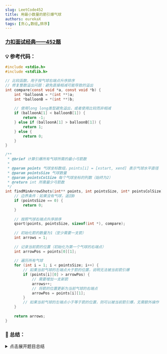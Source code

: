 ```yaml
---
slug: LeetCode452
title: 用最小数量的箭引爆气球
authors: eurekaX
tags: [贪心,数组,排序]
---
```



### <B2>[力扣面试经典——452题](https://leetcode.cn/problems/minimum-number-of-arrows-to-burst-balloons/description/?envType=study-plan-v2&envId=top-interview-150 "力扣")</B2>

<!-- truncate -->


### 💡 参考代码：

```c
#include <stdio.h>
#include <stdlib.h>

// 比较函数，用于按气球右端点升序排序
// 修复整数溢出问题：避免直接相减可能导致的溢出
int compare(const void *a, const void *b) {
    int *balloonA = *(int **)a;
    int *balloonB = *(int **)b;
    
    // 使用long long类型避免溢出，或者使用比较而非相减
    if (balloonA[1] < balloonB[1]) {
        return -1;
    } else if (balloonA[1] > balloonB[1]) {
        return 1;
    } else {
        return 0;
    }
}

/**
 * @brief 计算引爆所有气球所需的最小弓箭数
 * 
 * @param points 气球坐标数组，points[i] = [xstart, xend] 表示气球水平直径
 * @param pointsSize 气球数量
 * @param pointsColSize 每个气球坐标的列数（始终为2）
 * @return int 所需最少弓箭数
 */
int findMinArrowShots(int** points, int pointsSize, int* pointsColSize) {
    // 边界条件：如果没有气球，返回0
    if (pointsSize == 0) {
        return 0;
    }
    
    // 按照气球右端点升序排序
    qsort(points, pointsSize, sizeof(int *), compare);
    
    // 初始化箭的数量为1（至少需要一支箭）
    int arrows = 1;
    
    // 记录当前箭的位置（初始化为第一个气球的右端点）
    int arrowPos = points[0][1];
    
    // 遍历所有气球
    for (int i = 1; i < pointsSize; i++) {
        // 如果当前气球的左端点大于箭的位置，说明无法被当前箭引爆
        if (points[i][0] > arrowPos) {
            // 需要增加一支新箭
            arrows++;
            // 将箭的位置更新为当前气球的右端点
            arrowPos = points[i][1];
        }
        // 如果当前气球的左端点小于等于箭的位置，则可以被当前箭引爆，无需额外操作
    }
    
    return arrows;
}
```

### 📖 总结：

<details>
<summary>点击展开题目总结</summary>
# 🤔 题目名称：用最少数量的箭引爆气球

---

## 1️⃣ 题目核心信息

🎯 **功能描述**：计算引爆所有气球所需的最少弓箭数量

📥 **输入输出**：
- **输入**：`points` - 气球坐标数组，`pointsSize` - 气球数量，`pointsColSize` - 每个气球坐标的列数
- **输出**：引爆所有气球所需的最少弓箭数

---

## 2️⃣ 实现原理

💡 **核心思路**：贪心算法 + 排序

📋 **实现步骤**：
1. 按照气球右端点进行升序排序
2. 将第一支箭射在第一个气球的右端点
3. 遍历剩余气球，如果当前气球左端点超过箭的位置，则需要新增箭
4. 更新箭的位置为当前气球的右端点

---

## 3️⃣ 关键点解析

### 🎯 代码技巧
- 使用贪心策略，每次将箭射在气球右端点以引爆最多气球
- 排序时避免整数溢出，使用比较而非相减
- 时间复杂度优化到 O(n log n)

## 4️⃣ 使用场景

### ✅ 适用情况：
- 区间调度问题
- 资源分配优化
- 覆盖问题

### ⚠️ 前提条件：
- 气球坐标为有效整数
- 气球数量大于0

## 5️⃣ 复杂度分析

- ⏱️ 时间复杂度：O(n log n) - 主要消耗在排序上
- 💾 空间复杂度：O(1) - 只使用常数额外空间

## 6️⃣ 注意事项

### 🚩 边界情况：
- 空数组
- 单个气球
- 极值坐标

### 💥 易错点：
- 比较函数中的整数溢出
- 贪心策略的正确性证明
- 边界条件处理

## 7️⃣ 补充说明

以示例1为例：`points = [[10,16],[2,8],[1,6],[7,12]]`

### 第一步：排序
原始数组：`[[10,16],[2,8],[1,6],[7,12]]`
按右端点排序后：`[[1,6],[2,8],[7,12],[10,16]]`

### 第二步：逐步处理

1. **处理第一个气球 [1,6]**：
   - `arrows = 1`（初始箭数）
   - `arrowPos = 6`（箭的位置设为第一个气球的右端点）

2. **处理第二个气球 [2,8]**：
   - 检查：`2 <= 6`（气球左端点 `<=` 箭位置）
   - 结论：可以被当前箭引爆，无需新增箭
   - `arrows = 1`，`arrowPos = 6`

3. **处理第三个气球 [7,12]**：
   - 检查：`7 > 6`（气球左端点 > 箭位置）
   - 结论：无法被当前箭引爆，需要新增箭
   - `arrows = 2`（箭数增加）
   - `arrowPos = 12`（箭位置更新为当前气球右端点）

4. **处理第四个气球 [10,16]**：
   - 检查：`10 <= 12`（气球左端点 `<=` 箭位置）
   - 结论：可以被当前箭引爆，无需新增箭
   - `arrows = 2`，`arrowPos = 12`

### 第三步：返回结果
最终返回 `arrows = 2`，即需要2支箭。

### 图解说明
```
排序后气球分布：
[1---6]     第1支箭位置(6)可引爆
  [2---8]   
      [7----12]  第2支箭位置(12)可引爆
         [10----16]

箭1在位置6：引爆[1,6]和[2,8]
箭2在位置12：引爆[7,12]和[10,16]
```
这就是算法的完整执行过程。通过贪心策略，每次都尽可能多地引爆气球，从而达到最少箭数的目标。

</details>
